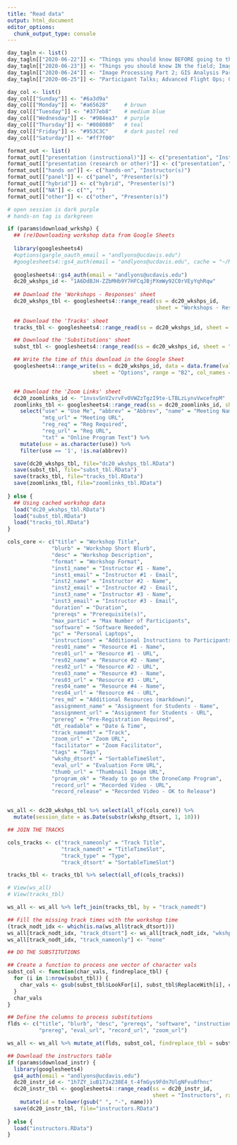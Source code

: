 ```yaml
---
title: "Read data"
output: html_document
editor_options: 
  chunk_output_type: console
---
```


```r
day_tagln <- list()
day_tagln[["2020-06-22"]] <- "Things you should know BEFORE going to the field"
day_tagln[["2020-06-23"]] <- "Things you should know IN the field; Image Processing Part 1"
day_tagln[["2020-06-24"]] <- "Image Processing Part 2; GIS Analysis Part 1"
day_tagln[["2020-06-25"]] <- "Participant Talks; Advanced Flight Ops; GIS Analysis Part 2; Deeper Dives by Field"

day_col <- list()
day_col[["Sunday"]] <- "#6a3d9a"
day_col[["Monday"]] <- "#a65628"     # brown
day_col[["Tuesday"]] <- "#377eb8"    # medium blue
day_col[["Wednesday"]] <- "#984ea3"  # purple
day_col[["Thursday"]] <- "#008080"   # teal
day_col[["Friday"]] <- "#953C3C"     # dark pastel red
day_col[["Saturday"]] <- "#ff7f00"

format_out <- list()
format_out[["presentation (instructional)"]] <- c("presentation", "Instructor(s)")
format_out[["presentation (research or other)"]] <- c("presentation", "Presenter(s)")
format_out[["hands on"]] <- c("hands-on", "Instructor(s)")
format_out[["panel"]] <- c("panel", "Presenter(s)")
format_out[["hybrid"]] <- c("hybrid", "Presenter(s)")
format_out[["NA"]] <- c("", "")
format_out[["other"]] <- c("other", "Presenter(s)")

# open session is dark purple
# hands-on tag is darkgreen

if (params$download_wrkshp) {
  ## (re)Downloading workshop data from Google Sheets
  
  library(googlesheets4)
  #options(gargle_oauth_email = "andlyons@ucdavis.edu")
  #googlesheets4::gs4_auth(email = "andlyons@ucdavis.edu", cache = "~/My Keys")
  
  googlesheets4::gs4_auth(email = "andlyons@ucdavis.edu")
  dc20_wkshps_id <- "1A6DdBJH-ZZbMHb9Y7HFCqJBjPXmWy92C0rVEyYqhRqw"
  
  ## Download the 'Workshops - Responses' sheet
  dc20_wkshps_tbl <- googlesheets4::range_read(ss = dc20_wkshps_id, 
                                               sheet = "Workshops - Responses", range = NULL)
  
  ## Download the 'Tracks' sheet
  tracks_tbl <- googlesheets4::range_read(ss = dc20_wkshps_id, sheet = "Tracks", range = NULL)

  ## Download the 'Substitutions' sheet
  subst_tbl <- googlesheets4::range_read(ss = dc20_wkshps_id, sheet = "Substitutions", range = NULL)

  ## Write the time of this download in the Google Sheet
  googlesheets4::range_write(ss = dc20_wkshps_id, data = data.frame(val = Sys.time()),
                           sheet = "Options", range = "B2", col_names = FALSE, reformat = FALSE)


  ## Download the 'Zoom Links' sheet
  dc20_zoomlinks_id <- "1nvsvSnV2vrvFv0VWZzTgzI9te-LTBLzLynvVwcefnpM"
  zoomlinks_tbl <- googlesheets4::range_read(ss = dc20_zoomlinks_id, sheet = "Zoom Links", range = NULL) %>% 
    select("use" = "Use Me", "abbrev" = "Abbrev", "name" = "Meeting Name", 
           "mtg_url" = "Meeting URL", 
           "reg_req" = "Reg Required",
           "reg_url" = "Reg URL",
           "txt" = "Online Program Text") %>% 
    mutate(use = as.character(use)) %>% 
    filter(use == '1', !is.na(abbrev))

  save(dc20_wkshps_tbl, file="dc20_wkshps_tbl.RData")
  save(subst_tbl, file="subst_tbl.RData")
  save(tracks_tbl, file="tracks_tbl.RData")
  save(zoomlinks_tbl, file="zoomlinks_tbl.RData")
  
} else {
  ## Using cached workshop data
  load("dc20_wkshps_tbl.RData")
  load("subst_tbl.RData")
  load("tracks_tbl.RData")
}

cols_core <- c("title" = "Workshop Title", 
              "blurb" = "Workshop Short Blurb", 
              "desc" = "Workshop Description", 
              "format" = "Workshop Format", 
              "inst1_name" = "Instructor #1 - Name", 
              "inst1_email" = "Instructor #1 - Email", 
              "inst2_name" = "Instructor #2 - Name", 
              "inst2_email" = "Instructor #2 - Email", 
              "inst3_name" = "Instructor #3 - Name", 
              "inst3_email" = "Instructor #3 - Email", 
              "duration" = "Duration", 
              "prereqs" = "Prerequisite(s)", 
              "max_partic" = "Max Number of Participants", 
              "software" = "Software Needed", 
              "pc" = "Personal Laptops", 
              "instructions" = "Additional Instructions to Participants", 
              "res01_name" = "Resource #1 - Name", 
              "res01_url" = "Resource #1 - URL", 
              "res02_name" = "Resource #2 - Name", 
              "res02_url" = "Resource #2 - URL", 
              "res03_name" = "Resource #3 - Name", 
              "res03_url" = "Resource #3 - URL", 
              "res04_name" = "Resource #4 - Name", 
              "res04_url" = "Resource #4 - URL",
              "res_md" = "Additional Resources (markdown)", 
              "assignment_name" = "Assignment for Students - Name",
              "assignment_url" = "Assignment for Students - URL", 
              "prereg" = "Pre-Registration Required", 
              "dt_readable" = "Date & Time", 
              "track_namedt" = "Track", 
              "zoom_url" = "Zoom URL", 
              "facilitator" = "Zoom Facilitator", 
              "tags" = "Tags", 
              "wkshp_dtsort" = "SortableTimeSlot",
              "eval_url" = "Evaluation Form URL",
              "thumb_url" = "Thumbnail Image URL", 
              "program_ok" = "Ready to go on the DroneCamp Program", 
              "record_url" = "Recorded Video - URL", 
              "record_release" = "Recorded Video - OK to Release")


ws_all <- dc20_wkshps_tbl %>% select(all_of(cols_core)) %>% 
  mutate(session_date = as.Date(substr(wkshp_dtsort, 1, 10)))

## JOIN THE TRACKS

cols_tracks <- c("track_nameonly" = "Track Title", 
                 "track_namedt" = "TitleTimeSlot",
                 "track_type" = "Type",
                 "track_dtsort" = "SortableTimeSlot")

tracks_tbl <- tracks_tbl %>% select(all_of(cols_tracks)) 

# View(ws_all)
# View(tracks_tbl)

ws_all <- ws_all %>% left_join(tracks_tbl, by = "track_namedt")

## Fill the missing track times with the workshop time
(track_nodt_idx <- which(is.na(ws_all$track_dtsort)))
ws_all[track_nodt_idx, "track_dtsort"] <- ws_all[track_nodt_idx, "wkshp_dtsort"]
ws_all[track_nodt_idx, "track_nameonly"] <- "none"

## DO THE SUBSTITUTIONS

## Create a function to process one vector of character vals
subst_col <- function(char_vals, findreplace_tbl) {
  for (i in 1:nrow(subst_tbl)) {
    char_vals <- gsub(subst_tbl$LookFor[i], subst_tbl$ReplaceWith[i], char_vals, fixed = TRUE)
  }
  char_vals
}

## Define the columns to process substitutions
flds <- c("title", "blurb", "desc", "prereqs", "software", "instructions", 
          "prereg", "eval_url", "record_url", "zoom_url")

ws_all <- ws_all %>% mutate_at(flds, subst_col, findreplace_tbl = subst_tbl)

## Download the instructors table
if (params$download_instr) {
  library(googlesheets4)
  gs4_auth(email = "andlyons@ucdavis.edu")
  dc20_instr_id <- "1h7ZY_iuB17Jx238E4_t-4fmGys9Fdn7UlgNFvu8fhnc"
  dc20_instr_tbl <- googlesheets4::range_read(ss = dc20_instr_id, 
                                              sheet = "Instructors", range = NULL) %>% 
    mutate(id = tolower(gsub(" ", "-", name)))
  save(dc20_instr_tbl, file="instructors.RData")
  
} else {
  load("instructors.RData")
}

```



